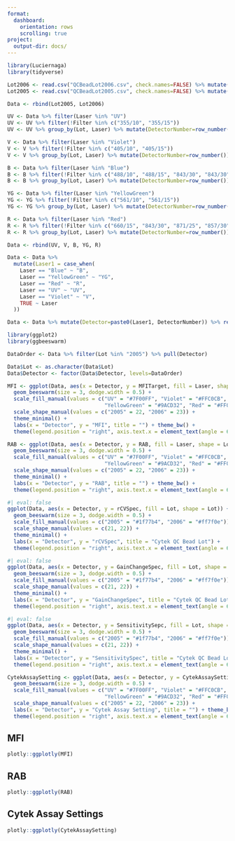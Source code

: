 ```yaml
---
format:
  dashboard:
    orientation: rows
    scrolling: true
project:
  output-dir: docs/
---
```


```r
library(Luciernaga)
library(tidyverse)
```

```r
Lot2006 <- read.csv("QCBeadLot2006.csv", check.names=FALSE) %>% mutate(Lot = 2006) %>% relocate(Lot, .before=1)
Lot2005 <- read.csv("QCBeadLot2005.csv", check.names=FALSE) %>% mutate(Lot = 2005) %>% relocate(Lot, .before=1)

Data <- rbind(Lot2005, Lot2006)
```

```r
UV <- Data %>% filter(Laser %in% "UV")
UV <- UV %>% filter(!Filter %in% c("355/10", "355/15"))
UV <- UV %>% group_by(Lot, Laser) %>% mutate(DetectorNumber=row_number()) %>% ungroup()

V <- Data %>% filter(Laser %in% "Violet")
V <- V %>% filter(!Filter %in% c("405/10", "405/15"))
V <- V %>% group_by(Lot, Laser) %>% mutate(DetectorNumber=row_number()) %>% ungroup()

B <- Data %>% filter(Laser %in% "Blue")
B <- B %>% filter(!Filter %in% c("488/10", "488/15", "843/30", "843/30", "871/25", "857/30", "875/50"))
B <- B %>% group_by(Lot, Laser) %>% mutate(DetectorNumber=row_number()) %>% ungroup()

YG <- Data %>% filter(Laser %in% "YellowGreen")
YG <- YG %>% filter(!Filter %in% c("561/10", "561/15"))
YG <- YG %>% group_by(Lot, Laser) %>% mutate(DetectorNumber=row_number()) %>% ungroup()

R <- Data %>% filter(Laser %in% "Red")
R <- R %>% filter(!Filter %in% c("660/15", "843/30", "871/25", "857/30", "875/50"))
R <- R %>% group_by(Lot, Laser) %>% mutate(DetectorNumber=row_number()) %>% ungroup()

Data <- rbind(UV, V, B, YG, R)

Data <- Data %>%
  mutate(Laser1 = case_when(
    Laser == "Blue" ~ "B",
    Laser == "YellowGreen" ~ "YG",
    Laser == "Red" ~ "R",
    Laser == "UV" ~ "UV",
    Laser == "Violet" ~ "V",
    TRUE ~ Laser
  ))

Data <- Data %>% mutate(Detector=paste0(Laser1, DetectorNumber)) %>% relocate(Detector, .before=RAB) %>% select(-Laser1)
```

```r
library(ggplot2)
library(ggbeeswarm)

DataOrder <- Data %>% filter(Lot %in% "2005") %>% pull(Detector)

Data$Lot <- as.character(Data$Lot)
Data$Detector <- factor(Data$Detector, levels=DataOrder)
```

```r
MFI <- ggplot(Data, aes(x = Detector, y = MFITarget, fill = Laser, shape = Lot)) +
  geom_beeswarm(size = 3, dodge.width = 0.5) +
  scale_fill_manual(values = c("UV" = "#7F00FF", "Violet" = "#FFC0CB", "Blue" = "#0000FF",
                               "YellowGreen" = "#9ACD32", "Red" = "#FF0000")) +
  scale_shape_manual(values = c("2005" = 22, "2006" = 23)) +
  theme_minimal() +
  labs(x = "Detector", y = "MFI", title = "") + theme_bw() +
  theme(legend.position = "right", axis.text.x = element_text(angle = 60, hjust = 1, vjust = 1, size=7))
```

```r
RAB <- ggplot(Data, aes(x = Detector, y = RAB, fill = Laser, shape = Lot)) +
  geom_beeswarm(size = 3, dodge.width = 0.5) +
  scale_fill_manual(values = c("UV" = "#7F00FF", "Violet" = "#FFC0CB", "Blue" = "#0000FF",
                               "YellowGreen" = "#9ACD32", "Red" = "#FF0000")) +
  scale_shape_manual(values = c("2005" = 22, "2006" = 23)) +
  theme_minimal() +
  labs(x = "Detector", y = "RAB", title = "") + theme_bw() +
  theme(legend.position = "right", axis.text.x = element_text(angle = 60, hjust = 1, vjust = 1, size=7))
```

```r
#| eval: false
ggplot(Data, aes(x = Detector, y = rCVSpec, fill = Lot, shape = Lot)) +
  geom_beeswarm(size = 3, dodge.width = 0.5) +
  scale_fill_manual(values = c("2005" = "#1f77b4", "2006" = "#ff7f0e")) +
  scale_shape_manual(values = c(21, 22)) +
  theme_minimal() +
  labs(x = "Detector", y = "rCVSpec", title = "Cytek QC Bead Lot") +
  theme(legend.position = "right", axis.text.x = element_text(angle = 60, hjust = 1, vjust = 1, size=7))
```

```r
#| eval: false
ggplot(Data, aes(x = Detector, y = GainChangeSpec, fill = Lot, shape = Lot)) +
  geom_beeswarm(size = 3, dodge.width = 0.5) +
  scale_fill_manual(values = c("2005" = "#1f77b4", "2006" = "#ff7f0e")) +
  scale_shape_manual(values = c(21, 22)) +
  theme_minimal() +
  labs(x = "Detector", y = "GainChangeSpec", title = "Cytek QC Bead Lot") +
  theme(legend.position = "right", axis.text.x = element_text(angle = 60, hjust = 1, vjust = 1, size=7))

```

```r
#| eval: false
ggplot(Data, aes(x = Detector, y = SensitivitySepc, fill = Lot, shape = Lot)) +
  geom_beeswarm(size = 3, dodge.width = 0.5) +
  scale_fill_manual(values = c("2005" = "#1f77b4", "2006" = "#ff7f0e")) +
  scale_shape_manual(values = c(21, 22)) +
  theme_minimal() +
  labs(x = "Detector", y = "SensitivitySpec", title = "Cytek QC Bead Lot") +
  theme(legend.position = "right", axis.text.x = element_text(angle = 60, hjust = 1, vjust = 1, size=7))
```

```r
CytekAssaySetting <- ggplot(Data, aes(x = Detector, y = CytekAssaySetting, fill = Laser, shape = Lot)) +
  geom_beeswarm(size = 3, dodge.width = 0.5) +
  scale_fill_manual(values = c("UV" = "#7F00FF", "Violet" = "#FFC0CB", "Blue" = "#0000FF",
                               "YellowGreen" = "#9ACD32", "Red" = "#FF0000")) +
  scale_shape_manual(values = c("2005" = 22, "2006" = 23)) +
  labs(x = "Detector", y = "Cytek Assay Setting", title = "") + theme_bw() +
  theme(legend.position = "right", axis.text.x = element_text(angle = 60, hjust = 1, vjust = 1, size=7)) 
```

## MFI

```r
plotly::ggplotly(MFI)
```

## RAB

```r
plotly::ggplotly(RAB)
```

## Cytek Assay Settings

```r
plotly::ggplotly(CytekAssaySetting)
```

